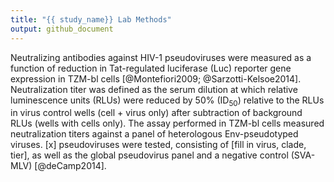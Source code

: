 ```yaml
---
title: "{{ study_name}} Lab Methods"
output: github_document
---
```


<!-- This file was adapted from VISCtemplates {{pkg_ver}}. -->

<!-- Refer to the protocol-specific lab study plan for the specific tiers, 
cell types, and pseudoviruses. 
CATNAP may be a helpful resource:
https://www.hiv.lanl.gov/components/sequence/HIV/neutralization/
-->

Neutralizing antibodies against HIV-1 pseudoviruses were measured as a function 
of reduction in Tat-regulated luciferase (Luc) reporter gene expression in 
TZM-bl cells [@Montefiori2009; @Sarzotti-Kelsoe2014].
Neutralization titer was defined as the serum dilution at which relative 
luminescence units (RLUs) were reduced by 50% (ID~50~) relative to the RLUs in 
virus control wells (cell + virus only) after subtraction of background RLUs 
(wells with cells only). 
The assay performed in TZM-bl cells measured neutralization titers against a 
panel of <!--- autologous and ---> heterologous Env-pseudotyped viruses.
[x] pseudoviruses were tested, consisting of [fill in virus, clade, tier], 
<!-- Check protocol and lab study plan for panel and negative control info. -->
as well as the global pseudovirus panel and a negative control (SVA-MLV)
[@deCamp2014]. 

<!-- Consider adding a table to list pseudovirus tier, subtype, 
vaccine strain (yes/no), and isolate name (e.g., MW965.26) -->
